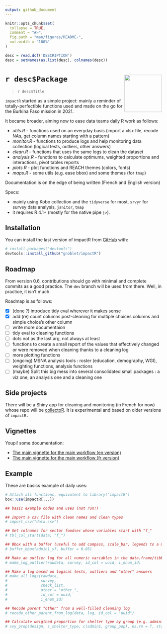 ```yaml
---
output: github_document
---
```


<!-- README.md is generated from README.Rmd. Please edit that file -->

```r
knitr::opts_chunk$set(
  collapse = TRUE,
  comment = "#>",
  fig.path = "man/figures/README-",
  out.width = "100%"
)

desc = read.dcf('DESCRIPTION')
desc = setNames(as.list(desc), colnames(desc))
```

# `r desc$Package` <img src="man/figures/logo.png" align="right" alt="" width="120"/>

> `r desc$Title`


`impactR` started as a simple project: mainly a reminder of
totally-perfectible functions used and made on the go for the Burkina
Faso mission in 2021.

It became broader, aiming now to ease data teams daily R work as follows:

-   *utils.R* - functions used on an everyday basis (import a xlsx file, recode NAs, get column names starting with a pattern)
-   *monitor.R* - functions to produce logs and help monitoring data
    collection (logical tests, outliers, other answers)
-   *clean.R* - functions that uses the same logs to clean the dataset
-   *analysis.R* - functions to calculate optimums, weighted proportions and
    interactions, pivot tables reports
-   *plots.R* - plot functions and REACH themes (colors, fonts)
-   *maps.R* - some utils (e.g. ease bbox) and some themes (for
    `tmap`)

Documentation is on the edge of being written (French and English version)

Specs:

-   mainly using Kobo collection and the `tidyverse` for most, `srvyr` for survey data analysis,
    `janitor`, `tmap`
-   it requires R 4.1+ (mostly for the native pipe `|>`).

## Installation

You can install the last version of impactR from
[GitHub](https://github.com/) with:

```r
# install.packages("devtools")
devtools::install_github("gnoblet/impactR")
```

## Roadmap

From version 0.6, contributions should go with minimal and complete commits as a good practice. The `dev` branch will be used from there. Well, in practice, it isn't much.

Roadmap is as follows:

- [X] (done ?) introduce tidy eval wherever it makes sense
- [X] add (re) count columns post-cleaning for multiple choices columns and simple choice's other column
- [ ] write more documentaion
- [ ] tidy eval to cleaning functions
- [ ] dots not as the last arg, not always at least
- [ ] functions to create a small report of the values that effectively changed or were removed when cleaning thanks to a cleaning log
- [ ] more plotting functions
- [ ] (ongoing) MSNA analysis tools : roster (education, demography, WGI), weighting functions, analysis functions
- [ ] (maybe) Split this big mess into several consolidated small packages : a viz one, an analysis one and a cleaning one


## Side projects

There will be a Shiny app for cleaning and monitoring (in French for now) whose repo will be [collectoR](https://github.com/gnoblet/collectoR). It is experimental and based on older versions of `impactR.`

## Vignettes

Youpi! some documentation:

- [The main vignette for the main workflow (en version)](https://gnoblet.github.io/impactR/articles/base_de_travail.html)
- [The main vignette for the main workflow (fr version)](https://gnoblet.github.io/impactR/articles/main_workflow.html)

## Example

These are basics example of daily uses:


```r
# Attach all functions, equivalent to library("impactR")
box::use(impactR[...])

## basic example codes and uses (not run!)

## Import a csv file with clean names and clean types
# import_csv("data.csv")

## Get colnames for sector foodsec whose variables start with "f_"
# tbl_col_start(data, "f_")

## Bbox with a buffer (useful to add compass, scale_bar, legends to a map)
# buffer_bbox(admin1_sf, buffer = 0.05)

## Make an outlier log for all numeric variables in the data.frame/tibble
# make_log_outlier(rawdata, survey, id_col = uuid, i_enum_id)

## Make a log based on logical tests, outliers and "other" answers
# make_all_logs(rawdata, 
#               survey, 
#               check_list,
#               other = "other_", 
#               id_col = uuid, 
#               i_enum_id)

## Recode parent "other" from a well-filled cleaning log
# recode_other_parent_from_log(data, log, id_col = "uuid")

## Calculate weigthed proportion for shelter type by group (e.g. administrative areas or population groups)
# svy_prop(design, s_shelter_type, c(admin1, group_pop), na.rm = T, stat_name = "prop", level = 0.95)
```

